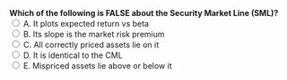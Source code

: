 ::: {.question-block}
<form onsubmit="event.preventDefault(); checkAnswer('module3_mcq_q59')" data-correct-answer="D">
<strong style="display: block;">Which of the following is FALSE about the Security Market Line (SML)?</strong>
<label><input type="radio" name="module3_mcq_q59" value="A"> A. It plots expected return vs beta</label><br>
<label><input type="radio" name="module3_mcq_q59" value="B"> B. Its slope is the market risk premium</label><br>
<label><input type="radio" name="module3_mcq_q59" value="C"> C. All correctly priced assets lie on it</label><br>
<label><input type="radio" name="module3_mcq_q59" value="D"> D. It is identical to the CML</label><br>
<label><input type="radio" name="module3_mcq_q59" value="E"> E. Mispriced assets lie above or below it</label><br>
</form>
<div id="feedback-module3_mcq_q59" class="feedback" data-status="" style="display:none;">
✅ Correct: D. The SML differs from the CML.
</div>
:::
